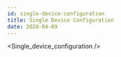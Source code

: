 ```yaml
---
id: single-device-configuration
title: Single Device Configuration
date: 2020-04-09
---
```


<!-- 상위 문서인 /docs/Product/S2E-Module/WIZ750SR/CLI-Config-Tool-Tutorial/Single-device-configuration.mdx 문서를 수정해주세요 -->


<Single_device_configuration />
